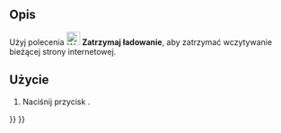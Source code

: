 <languages/>

{{Docnav/pl
|[[Web_BrowserRefresh/pl|Odśwież stronę]]
|[[Web_BrowserZoomIn/pl|Powiększ]]
|[[Web_Workbench/pl|środowisko pracy Web]]
|IconL=Web_BrowserRefresh.svg
|IconR=Web_BrowserZoomIn.svg
|IconC=Workbench_Web.svg
}}

{{GuiCommand/pl
|Name=Web BrowserStop
|Name/pl=Web: Zatrzymaj ładowanie
|MenuLocation=
|Workbenches=[[Web_Workbench/pl|Web]], [[Start_Workbench/pl|Start]]
|SeeAlso=
}}

<span id="Description"></span>
==Opis==

Użyj polecenia [[Image:Web_BrowserStop.svg|24px]] '''Zatrzymaj ładowanie''', aby zatrzymać wczytywanie bieżącej strony internetowej.

<span id="Usage"></span>
==Użycie==

# Naciśnij przycisk {{Button|[[Image:Web_BrowserStop.svg|16px]] '''Zatrzymaj ładowanie'''}}.


{{Docnav/pl
|[[Web_BrowserRefresh/pl|Odśwież stronę]]
|[[Web_BrowserZoomIn/pl|Powiększ]]
|[[Web_Workbench/pl|środowisko pracy Web]]
|IconL=Web_BrowserRefresh.svg
|IconR=Web_BrowserZoomIn.svg
|IconC=Workbench_Web.svg
}}

{{Web Tools navi{{#translation:}}}}
{{Userdocnavi{{#translation:}}}}